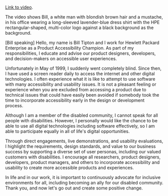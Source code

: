 [Link to video](https://d3hq6blov2iije.cloudfront.net/media/BILL-ACCESS-VID.mp4").

The video shows Bill, a white man with blondish brown hair and a mustache, in his office wearing a long-sleeved lavender-blue dress shirt with the HPE rectangular-shaped, multi-color logo against a black background as the background.

[Bill speaking] Hello, my name is Bill Tipton and I work for Hewlett Packard Enterprise as a Product Accessibility Champion. As part of my responsibilities, I educate and advise our product designers, developers, and decision-makers on accessible user experiences.

Unfortunately in May of 1999, I suddenly went completely blind. Since then, I have used a screen reader daily to access the internet and other digital technologies. I often experience what it is like to attempt to use software with many accessibility and usability issues. It is not a pleasant feeling or experience when you are excluded from accessing a product due to technical issues that could have easily been avoided if somebody took the time to incorporate accessibility early in the design or development process.

Although I am a member of the disabled community, I cannot speak for all people with disabilities. However, I personally would like the chance to be able to use all digital technologies including software effectively, so I am able to participate equally in all of life's digital opportunities.

Through direct engagements, live demonstrations, and usability evaluations, I highlight the requirements, design standards, and value to our business success by supporting a diverse set of user personas, including our valued customers with disabilities. I encourage all researchers, product designers, developers, product managers, and others to incorporate accessibility and usability to create more accessible products and experiences.

In life and in our work, it is important to continuously advocate for inclusive environments for all, including becoming an ally for our disabled community. Thank you, and now let's go out and create some positive change.
